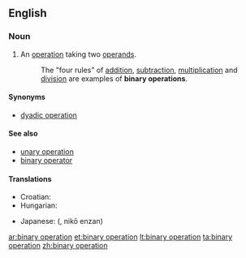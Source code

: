 ==English==

===Noun===
{{en-noun|sg=[[binary]] [[operation]]}}

# {{algebra}} An [[operation]] taking two [[operand]]s.
#: The "four rules" of [[addition]], [[subtraction]], [[multiplication]] and [[division]] are examples of '''binary operations'''.

====Synonyms====
* [[dyadic operation]]

====See also====
* [[unary operation]]
* [[binary operator]]

====Translations====
{{trans-top|two-operand operation}}
* Croatian: {{t-|hr|binarna operacija|f}}
* Hungarian: {{t-|hu|kétváltozós művelet}}
{{trans-mid}}
* Japanese: {{Jpan|[[二項演算]]}} ({{Jpan|[[にこうえんざん]]}}, nikō enzan)
{{trans-bottom}}

[[ar:binary operation]]
[[et:binary operation]]
[[lt:binary operation]]
[[ta:binary operation]]
[[zh:binary operation]]